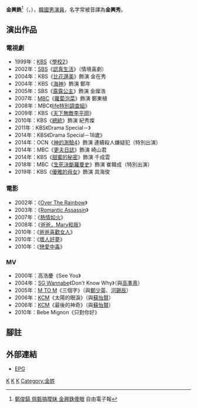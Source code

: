 {{noteTA
|G1=KO TV Show
|G2=KO Movie
}}
{{藝人
| 姓名 = 金興銖
| 類型 = 男演員
| 圖片 = KIM_HEUNGSOO.2019.jpg
| 國籍 = {{KOR}}
| 出生日期 = {{birth_date_and_age|1983|5|19}}
| 語言 = [[韓語|韓語]]、[[英語|英語]]
| 教育程度 = [[世宗大學|世宗大學]]電影藝術學系肄業
| 出道日期 = 1999年
| 出道作 = 《[[學校2|學校2]]》 
| 經紀公司 = HCMP
}}
{{Infobox Korean name
|hangul = 김흥수
|hanja = {{linktext|金|興|銖}} 
}}

'''金興銖'''<ref>[http://www.libertytimes.com.tw/2006/new/feb/28/today-show4.htm 鄭俊鎬 佩甄搞曖昧 金興銖傻眼] {{Wayback|url=http://www.libertytimes.com.tw/2006/new/feb/28/today-show4.htm |date=20071223185700 }} 自由電子報</ref>（{{lang-ko|김흥수}}，{{bd|1983年|5月19日|catIdx=K金}}），[[韓國|韓國]][[演員|男演員]]，名字常被音譯為'''金興秀'''。

== 演出作品 ==
=== 電視劇 ===
*1999年：[[韓國放送公社|KBS]]《[[學校2|學校2]]》
*2002年：[[SBS_(韓國)|SBS]]《[[認真生活|認真生活]]》（情境喜劇）
*2004年：KBS《[[比花還美|比花還美]]》飾演 金在秀
*2004年：KBS《[[海神_(電視劇)|海神]]》飾演 鄭年
*2005年：SBS《[[露露公主|露露公主]]》飾演 金燦浩
*2007年：[[文化廣播_(韓國)|MBC]]《[[蘿蔔泡菜|蘿蔔泡菜]]》飾演 鄭東植
*2008年：MBC《[[life特別調查組|life特別調查組]]》
*2009年：KBS《[[天下無敵李平岡|天下無敵李平岡]]》
*2010年：KBS《[[總統_(韓國電視劇)|總統]]》飾演 紀秀燦
*2011年：KBS《Drama Special－{{link-ko|完美間諜|완벽한 스파이}}》
*2014年：KBS《Drama Special－18歲》
*2014年：OCN《[[神的測驗|神的測驗4]]》飾演 連續殺人嫌疑犯（特別出演）
*2014年：MBC《[[更夫日誌|更夫日誌]]》飾演 崎山君
*2014年：KBS《[[甜蜜的秘密|甜蜜的秘密]]》飾演 千成雲
*2018年：MBC《[[生死決斷羅曼史|生死決斷羅曼史]]》飾演 崔韓成（特別出演）
*2019年：KBS《[[優雅的母女|優雅的母女]]》飾演 具海俊

=== 電影 ===
*2002年：《[[Over_The_Rainbow_(電影)|Over The Rainbow]]》
*2003年：《[[Romantic_Assassin|Romantic Assassin]]》
*2007年：《[[熱情如火_(電影)|熱情如火]]》
*2008年：《[[爸爸，Mary和我|爸爸，Mary和我]]》
*2010年：《[[爸爸喜歡女人|爸爸喜歡女人]]》
*2010年：《[[壞人好夢|壞人好夢]]》
*2010年：《[[戀愛中毒|戀愛中毒]]》

=== MV ===
*2000年：高浩慶《See You》
*2004年：[[SG_Wannabe|SG Wannabe]]《Don't Know Why》（與[[高準熹|高準熹]]）
*2005年：[[M_TO_M|M TO M]]《三個字》（與[[鄭少英|鄭少英]]、[[河錫辰|河錫辰]]）
*2006年：[[KCM|KCM]]《太陽的眼淚》（與[[蘇怡賢|蘇怡賢]]）
*2006年：[[KCM|KCM]]《最後的神奇》（與[[蘇怡賢|蘇怡賢]]）
*2010年：Bebe Mignon《只對你好》

== 腳註 ==
{{reflist}}

== 外部連結 ==
*[https://web.archive.org/web/20080203221039/http://epg.epg.co.kr/star/profile/index.asp?actor_id=2280 EPG] {{ko icon}}

{{KBS學校系列}}
[[Category:韓國電視演員|K]]
[[Category:韓國電影演員|K]]
[[Category:世宗大學校友|K]]
[[Category:金姓|Category:金姓]]